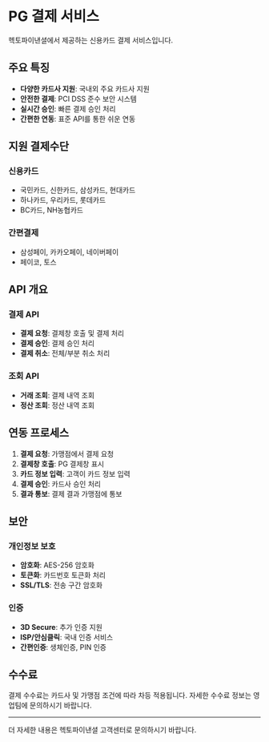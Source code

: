 # PG 결제 서비스

헥토파이낸셜에서 제공하는 신용카드 결제 서비스입니다.

## 주요 특징

- **다양한 카드사 지원**: 국내외 주요 카드사 지원
- **안전한 결제**: PCI DSS 준수 보안 시스템
- **실시간 승인**: 빠른 결제 승인 처리
- **간편한 연동**: 표준 API를 통한 쉬운 연동

## 지원 결제수단

### 신용카드
- 국민카드, 신한카드, 삼성카드, 현대카드
- 하나카드, 우리카드, 롯데카드
- BC카드, NH농협카드

### 간편결제
- 삼성페이, 카카오페이, 네이버페이
- 페이코, 토스

## API 개요

### 결제 API
- **결제 요청**: 결제창 호출 및 결제 처리
- **결제 승인**: 결제 승인 처리
- **결제 취소**: 전체/부분 취소 처리

### 조회 API
- **거래 조회**: 결제 내역 조회
- **정산 조회**: 정산 내역 조회

## 연동 프로세스

1. **결제 요청**: 가맹점에서 결제 요청
2. **결제창 호출**: PG 결제창 표시
3. **카드 정보 입력**: 고객이 카드 정보 입력
4. **결제 승인**: 카드사 승인 처리
5. **결과 통보**: 결제 결과 가맹점에 통보

## 보안

### 개인정보 보호
- **암호화**: AES-256 암호화
- **토큰화**: 카드번호 토큰화 처리
- **SSL/TLS**: 전송 구간 암호화

### 인증
- **3D Secure**: 추가 인증 지원
- **ISP/안심클릭**: 국내 인증 서비스
- **간편인증**: 생체인증, PIN 인증

## 수수료

결제 수수료는 카드사 및 가맹점 조건에 따라 차등 적용됩니다.
자세한 수수료 정보는 영업팀에 문의하시기 바랍니다.

---

더 자세한 내용은 헥토파이낸셜 고객센터로 문의하시기 바랍니다.
